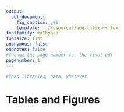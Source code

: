 ```yaml
---
output:
  pdf_document:
    fig_caption: yes
    template: ../resources/aog-latex-ms.tex
fontfamily: mathpazo
fontsize: 11pt
anonymous: false
endnotes: false
#Change the page number for the final pdf
pagenumber: 1
---
```


```r
#load libraries, data, whatever
```

# Tables and Figures